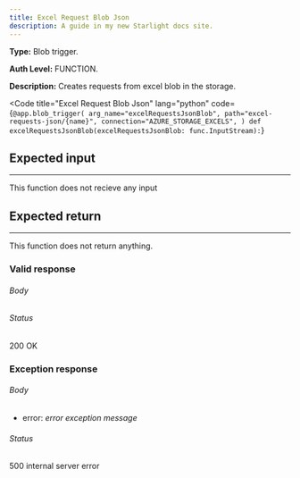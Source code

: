 ```yaml
---
title: Excel Request Blob Json
description: A guide in my new Starlight docs site.
---
```



**Type:** Blob trigger.

**Auth Level:** FUNCTION.

**Description:** Creates requests from excel blob in the storage.

<Code
  title="Excel Request Blob Json"
  lang="python"
  code={`
    @app.blob_trigger(
        arg_name="excelRequestsJsonBlob",
        path="excel-requests-json/{name}",
        connection="AZURE_STORAGE_EXCELS",
    )
    def excelRequestsJsonBlob(excelRequestsJsonBlob: func.InputStream):
    `}
></Code>

## Expected input

---

This function does not recieve any input

## Expected return

---

This function does not return anything.

### Valid response

###### Body

###### Status

200 OK

### Exception response

###### Body

- error: _error exception message_

###### Status

500 internal server error
